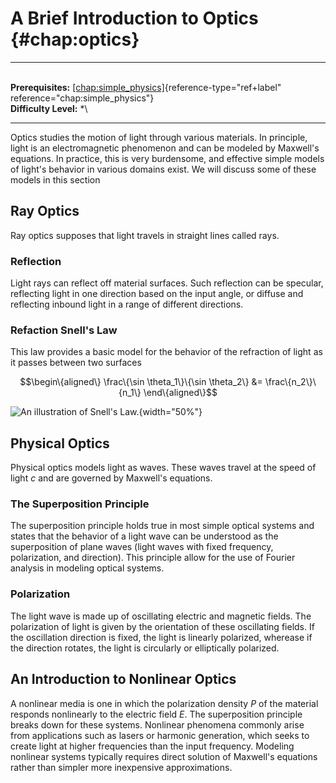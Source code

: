 # A Brief Introduction to Optics \{#chap:optics\}

------------------------------------------------------------------------

\
**Prerequisites:**
[\[chap:simple_physics\]](#chap:simple_physics)\{reference-type="ref+label"
reference="chap:simple_physics"\}\
**Difficulty Level:** \*\

------------------------------------------------------------------------

Optics studies the motion of light through various materials. In
principle, light is an electromagnetic phenomenon and can be modeled by
Maxwell's equations. In practice, this is very burdensome, and effective
simple models of light's behavior in various domains exist. We will
discuss some of these models in this section

## Ray Optics

Ray optics supposes that light travels in straight lines called rays.

### Reflection

Light rays can reflect off material surfaces. Such reflection can be
specular, reflecting light in one direction based on the input angle, or
diffuse and reflecting inbound light in a range of different directions.

### Refaction Snell's Law

This law provides a basic model for the behavior of the refraction of
light as it passes between two surfaces

$$\begin\{aligned\}
\frac\{\sin \theta_1\}\{\sin \theta_2\} &= \frac\{n_2\}\{n_1\}
\end\{aligned\}$$

![An illustration of Snell's
Law.](figures/Physics/optics/snells_law.png)\{width="50%"\}

## Physical Optics

Physical optics models light as waves. These waves travel at the speed
of light $c$ and are governed by Maxwell's equations.

### The Superposition Principle

The superposition principle holds true in most simple optical systems
and states that the behavior of a light wave can be understood as the
superposition of plane waves (light waves with fixed frequency,
polarization, and direction). This principle allow for the use of
Fourier analysis in modeling optical systems.

### Polarization

The light wave is made up of oscillating electric and magnetic fields.
The polarization of light is given by the orientation of these
oscillating fields. If the oscillation direction is fixed, the light is
linearly polarized, wherease if the direction rotates, the light is
circularly or elliptically polarized.

## An Introduction to Nonlinear Optics

A nonlinear media is one in which the polarization density $P$ of the
material responds nonlinearly to the electric field $E$. The
superposition principle breaks down for these systems. Nonlinear
phenomena commonly arise from applications such as lasers or harmonic
generation, which seeks to create light at higher frequencies than the
input frequency. Modeling nonlinear systems typically requires direct
solution of Maxwell's equations rather than simpler more inexpensive
approximations.
